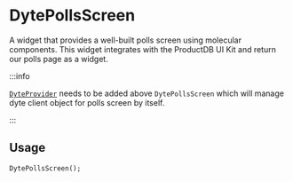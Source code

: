 # DytePollsScreen

A widget that provides a well-built polls screen using molecular components. This widget integrates with the ProductDB UI Kit and return our polls page as a widget.

:::info

[`DyteProvider`](./dyte-provider.mdx) needs to be added above `DytePollsScreen` which will manage dyte client object for polls screen by itself.

:::

## Usage

```dart
DytePollsScreen();
```
